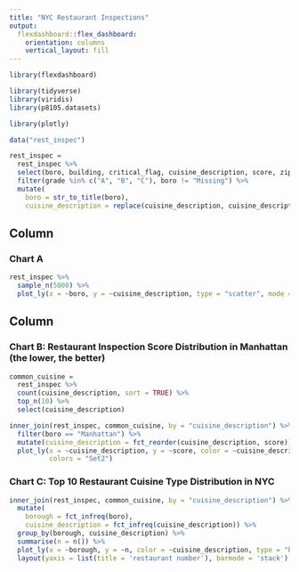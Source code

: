 ```yaml
---
title: "NYC Restaurant Inspections"
output: 
  flexdashboard::flex_dashboard:
    orientation: columns
    vertical_layout: fill
---
```


```r
library(flexdashboard)

library(tidyverse)
library(viridis)
library(p8105.datasets)

library(plotly)
```

```r
data("rest_inspec")

rest_inspec = 
  rest_inspec %>%
  select(boro, building, critical_flag, cuisine_description, score, zipcode, grade) %>% 
  filter(grade %in% c("A", "B", "C"), boro != "Missing") %>%
  mutate(
    boro = str_to_title(boro),
    cuisine_description = replace(cuisine_description, cuisine_description == "Latin (Cuban, Dominican, Puerto Rican, South & Central American)", "Latin"))
```


Column {data-width=650}
-----------------------------------------------------------------------

### Chart A

```r
rest_inspec %>%
  sample_n(5000) %>% 
  plot_ly(x = ~boro, y = ~cuisine_description, type = "scatter", mode = "markers", color = ~grade, alpha = .5)
```

Column {data-width=350}
-----------------------------------------------------------------------

### Chart B: Restaurant Inspection Score Distribution in Manhattan (the lower, the better)

```r
common_cuisine = 
  rest_inspec %>% 
  count(cuisine_description, sort = TRUE) %>% 
  top_n(10) %>% 
  select(cuisine_description)

inner_join(rest_inspec, common_cuisine, by = "cuisine_description") %>% 
  filter(boro == "Manhattan") %>% 
  mutate(cuisine_description = fct_reorder(cuisine_description, score)) %>%
  plot_ly(x = ~cuisine_description, y = ~score, color = ~cuisine_description, type = "box",
          colors = "Set2")
```

### Chart C: Top 10 Restaurant Cuisine Type Distribution in NYC

```r
inner_join(rest_inspec, common_cuisine, by = "cuisine_description") %>%
  mutate(
    borough = fct_infreq(boro),
    cuisine_description = fct_infreq(cuisine_description)) %>% 
  group_by(borough, cuisine_description) %>% 
  summarise(n = n()) %>%
  plot_ly(x = ~borough, y = ~n, color = ~cuisine_description, type = "bar") %>% 
  layout(yaxis = list(title = 'restaurant number'), barmode = 'stack')

```

